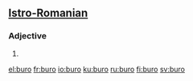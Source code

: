 ==[[Istro-Romanian]]==

===Adjective===
{{infl|ruo|adjective form|g=n}}

# {{neuter of|bur}}

[[el:buro]]
[[fr:buro]]
[[io:buro]]
[[ku:buro]]
[[ru:buro]]
[[fi:buro]]
[[sv:buro]]